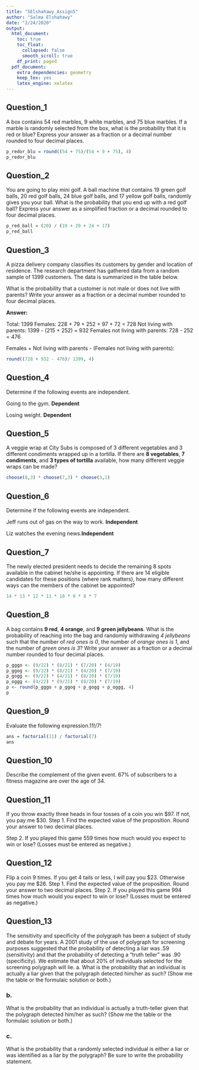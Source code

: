```yaml
---
title: "SElshahawy_Assign5"
author: "Salma Elshahawy"
date: "2/24/2020"
output: 
  html_document:
    toc: true
    toc_float:
      collapsed: false
      smooth_scroll: true
    df_print: paged
  pdf_document:
    extra_dependencies: geometry
    keep_tex: yes
    latex_engine: xelatex
---
```


## Question_1

A box contains 54 red marbles, 9 white marbles, and 75 blue marbles. If a marble is randomly selected from the box, what is the probability that it is red or blue? Express your answer as a fraction or a decimal number rounded to four decimal places.

```r
p_redor_blu = round((54 + 75)/(54 + 9 + 75), 4)
p_redor_blu
```


## Question_2

You are going to play mini golf. A ball machine that contains 19 green golf balls, 20 red golf balls, 24 blue golf balls, and 17 yellow golf balls, randomly gives you your ball. What is the probability that you end up with a red golf ball? Express your answer as a simplified fraction or a decimal rounded to four decimal places.

```r
p_red_ball = (20) / (19 + 20 + 24 + 17)
p_red_ball
```


## Question_3

A pizza delivery company classifies its customers by gender and location of residence. The research department has gathered data from a random sample of 1399 customers. The data is summarized in the table below.

What is the probability that a customer is not male or does not live with parents? Write your answer as a fraction or a decimal number rounded to four decimal places.

**Answer:**

Total: 1399
Females: 228 + 79 + 252 + 97 + 72 = 728
Not living with parents: 1399 - (215 + 252) = 932
Females not living with parents: 728 - 252 = 476

Females + Not living with parents - (Females not living with parents):

```r
round((728 + 932 - 476)/ 1399, 4)
```


## Question_4

Determine if the following events are independent. 

Going to the gym. **Dependent**

Losing weight. **Dependent**

## Question_5

A veggie wrap at City Subs is composed of 3 different vegetables and 3 different condiments wrapped up in a tortilla. If there are **8 vegetables**, **7 condiments**, and **3 types of tortilla** available, how many different veggie wraps can be made?

```r
choose(8,3) * choose(7,3) * choose(3,1)
```

## Question_6

Determine if the following events are independent.

Jeff runs out of gas on the way to work. **Independent**

Liz watches the evening news.**Independent**


## Question_7

The newly elected president needs to decide the remaining 8 spots available in the cabinet he/she is appointing. If there are 14 eligible candidates for these positions (where rank matters), how many different ways can the members of the cabinet be appointed?

```r
14 * 13 * 12 * 11 * 10 * 9 * 8 * 7
```


## Question_8 

A bag contains **9 red**, **4 orange**, and **9 green jellybeans**. What is the probability of reaching into the bag and randomly withdrawing _4 jellybeans_ such that the number of _red ones is 0_, the number of _orange ones is 1_, and the number of _green ones is 3_? Write your answer as a fraction or a decimal number rounded to four decimal places.

```r
p_gggo <- (9/22) * (8/21) * (7/20) * (4/19)
p_ggog <- (9/22) * (8/21) * (4/20) * (7/19)
p_gogg <- (9/22) * (4/21) * (8/20) * (7/19)
p_oggg <- (4/22) * (9/21) * (8/20) * (7/19)
p <- round(p_gggo + p_ggog + p_gogg + p_oggg, 4)
p
```


## Question_9

Evaluate the following expression.11!/7!

```r
ans = factorial(11) / factorial(7)
ans
```

## Question_10
Describe the complement of the given event.
67% of subscribers to a fitness magazine are over the age of 34.


## Question_11

If you throw exactly three heads in four tosses of a coin you win $97. 
If not, you pay me $30. Step 1. Find the expected value of the proposition. Round your answer to two decimal places.

Step 2. If you played this game 559 times how much would you expect to win or lose? (Losses must be entered as negative.)

## Question_12

Flip a coin 9 times. If you get 4 tails or less, I will pay you $23. 
Otherwise you pay me $26. Step 1. Find the expected value of the proposition. Round your answer to two decimal places.
Step 2. If you played this game 994 times how much would you expect to win or lose? (Losses must be entered as negative.)

## Question_13

The sensitivity and specificity of the polygraph has been a subject of study and debate for years. A 2001 study of the use of polygraph for screening purposes suggested that the probability of detecting a liar was .59 (sensitivity) and that the probability of detecting a "truth teller" was .90 (specificity). We estimate that about 20% of individuals selected for the screening polygraph will lie.
a. What is the probability that an individual is actually a liar given that the polygraph detected him/her as such? (Show me the table or the formulaic solution or both.)

### b. 

What is the probability that an individual is actually a truth-teller given that the polygraph detected him/her as such? (Show me the table or the formulaic solution or both.)

### c. 

What is the probability that a randomly selected individual is either a liar or was identified as a liar by the polygraph? Be sure to write the probability statement.






